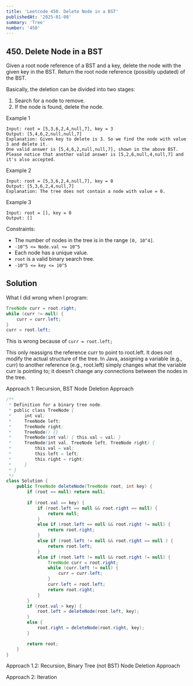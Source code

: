```yaml
---
title: 'Leetcode 450. Delete Node in a BST'
publishedAt: '2025-01-08'
summary: 'Tree'
number: '450'
---
```


## 450. Delete Node in a BST

Given a root node reference of a BST and a key, delete the node with the given key in the BST. Return the root node reference (possibly updated) of the BST.

Basically, the deletion can be divided into two stages:

1. Search for a node to remove.
2. If the node is found, delete the node.


Example 1
`````
Input: root = [5,3,6,2,4,null,7], key = 3
Output: [5,4,6,2,null,null,7]
Explanation: Given key to delete is 3. So we find the node with value 3 and delete it.
One valid answer is [5,4,6,2,null,null,7], shown in the above BST.
Please notice that another valid answer is [5,2,6,null,4,null,7] and it's also accepted.
`````

Example 2
`````
Input: root = [5,3,6,2,4,null,7], key = 0
Output: [5,3,6,2,4,null,7]
Explanation: The tree does not contain a node with value = 0.
`````

Example 3
`````
Input: root = [], key = 0
Output: []
`````


Constraints:

- The number of nodes in the tree is in the range `[0, 10^4]`.
- `-10^5 <= Node.val <= 10^5`
- Each node has a unique value.
- `root` is a valid binary search tree.
- `-10^5 <= key <= 10^5`


## Solution
What I did wrong when I program:
````JAVA
TreeNode curr = root.right;
while (curr != null) {
    curr = curr.left;
}
curr = root.left;
````
This is wrong because of `curr = root.left;`

This only reassigns the reference curr to point to root.left. It does not modify the actual structure of the tree. In Java, assigning a variable (e.g., curr) to another reference (e.g., root.left) simply changes what the variable curr is pointing to; it doesn’t change any connections between the nodes in the tree.


Approach 1: Recursion, BST Node Deletion Approach
````JAVA
/**
 * Definition for a binary tree node.
 * public class TreeNode {
 *     int val;
 *     TreeNode left;
 *     TreeNode right;
 *     TreeNode() {}
 *     TreeNode(int val) { this.val = val; }
 *     TreeNode(int val, TreeNode left, TreeNode right) {
 *         this.val = val;
 *         this.left = left;
 *         this.right = right;
 *     }
 * }
 */
class Solution {
    public TreeNode deleteNode(TreeNode root, int key) {
        if (root == null) return null;
        
        if (root.val == key) {
            if (root.left == null && root.right == null) {
                return null;
            }
            else if (root.left == null && root.right != null) {
                return root.right;
            }
            else if (root.left != null && root.right == null ) {
                return root.left;
            }
            else if (root.left != null && root.right != null) {
                TreeNode curr = root.right;
                while (curr.left != null) {
                    curr = curr.left;
                }
                curr.left = root.left;
                return root.right;
            }
        }
        if (root.val > key) {
            root.left = deleteNode(root.left, key);
        }
        else {
            root.right = deleteNode(root.right, key);
        }

        return root;
    }
}
````

Approach 1.2: Recursion, Binary Tree (not BST) Node Deletion Approach

Approach 2: Iteration